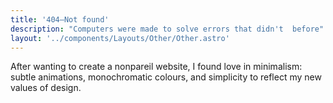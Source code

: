 ```yaml
---
title: '404—Not found'
description: "Computers were made to solve errors that didn't  before"
layout: '../components/Layouts/Other/Other.astro'
---
```


<div class='not_found' />

After wanting to create a nonpareil website, I found love in minimalism:
subtle animations, monochromatic colours, and simplicity to reflect my new
values of design.
